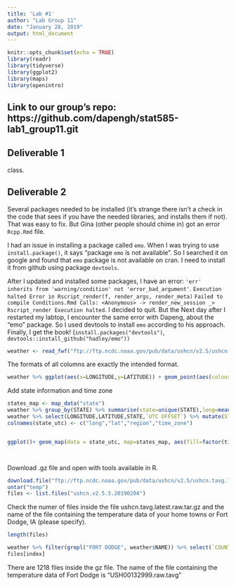 ```yaml
---
title: 'Lab #1'
author: "Lab Group 11"
date: "January 28, 2019"
output: html_document
---
```


```r
knitr::opts_chunk$set(echo = TRUE)
library(readr)
library(tidyverse)
library(ggplot2)
library(maps)
library(openintro)
```

## Link to our group's repo: https://github.com/dapengh/stat585-lab1_group11.git

## Deliverable 1
class. 

## Deliverable 2
Several packages needed to be installed (it's strange there isn't a check in the code that sees if you have the needed libraries, and installs them if not). That was easy to fix. But Gina (other people should chime in) got an error `Rcpp.Rmd` file. 

I had an issue in installing a package called `emo`. When I was trying to use `install.package()`, it says "package `emo` is not available". So I searched it on google and found that `emo` package is not available on cran. I need to install it from github using package `devtools`.



After I updated and installed some packages, I have an error: `'err' inherits from 'warning/condition' not 'error_bad_argument'`. `Execution halted Error in Rscript_render(f, render_args, render_meta)` `Failed to compile Conditions.Rmd Calls: <Anonymous> -> render_new_session _> Rscript_render Execution halted`. I decided to quit. But the Next day after I restarted my labtop, I encounter the same error with Dapeng, about the "emo" package. So I used devtools to install `emo` according to his approach. Finally, I get the book! (`install.packages("devtools")`, `devtools::install_github("hadley/emo"))`


```r
weather <- read_fwf("ftp://ftp.ncdc.noaa.gov/pub/data/ushcn/v2.5/ushcn-v2.5-stations.txt",col_positions = fwf_widths(c(2,1,2,6,9,10,7,3,31,7,7,7,3),col_names = c("COUNTRY CODE ", "NETWORK CODE","ID PLACEHOLDERS (\"00\")","COOP ID", "LATITUDE", "LONGITUDE", "ELEVATION","STATE", "NAME", "COMPONENT 1 (COOP ID)","COMPONENT 2 (COOP ID)","COMPONENT 3 (COOP ID)", "UTC OFFSET")))
```

The formats of all columns are exactly the intended format.

```r
weather %>% ggplot(aes(x=LONGITUDE,y=LATITUDE)) + geom_point(aes(colour=ELEVATION),size=1) + scale_color_gradient(low="turquoise2", high="gold1")
```

Add state information and time zone

```r
states_map <- map_data("state")
weather %>% group_by(STATE) %>% summarise(state=unique(STATE),long=mean(LONGITUDE),lat=mean(LATITUDE)) -> state_summ
weather %>% select(LONGITUDE,LATITUDE,STATE,`UTC OFFSET`) %>% mutate(STATE=abbr2state(STATE)) -> state_utc
colnames(state_utc) <- c("long","lat","region","time_zone")


ggplot()+ geom_map(data = state_utc, map=states_map, aes(fill=factor(time_zone), map_id = tolower(region))) + geom_map(data = states_map, map = states_map, aes(map_id=region),color="white", fill=NA, size=0.5) + geom_point(mapping = aes(LONGITUDE,LATITUDE,colour=ELEVATION),data=weather,size=1) + scale_color_gradient(low="turquoise2", high="gold1")+theme_classic() + geom_text(mapping = aes(long,lat, label=state),data = state_summ) + geom_label() + labs(fill="UTC OFFSET")




```


Download .gz file and open with tools available in R.

```r
download.file("ftp://ftp.ncdc.noaa.gov/pub/data/ushcn/v2.5/ushcn.tavg.latest.raw.tar.gz",destfile = "temp")
untar("temp")
files <- list.files("ushcn.v2.5.5.20190204")
```

Check the numer of files inside the file ushcn.tavg.latest.raw.tar.gz and the name of the file containing the temperature data of your home towns or Fort Dodge, IA (please specify).

```r
length(files)

weather %>% filter(grepl("FORT DODGE", weather$NAME)) %>% select(`COUNTRY CODE `,`NETWORK CODE`,"ID PLACEHOLDERS (\"00\")","COOP ID" ) %>% paste(collapse = "") %>% grep(files) -> index
files[index]

```

There are 1218 files inside the gz file. The name of the file containing the temperature data of Fort Dodge is "USH00132999.raw.tavg"




